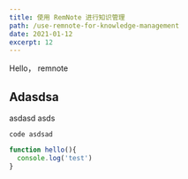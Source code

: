 ```yaml
---
title: 使用 RemNote 进行知识管理
path: /use-remnote-for-knowledge-management
date: 2021-01-12
excerpt: 12
---
```



Hello， remnote

## Adasdsa

asdasd
asds

`code asdsad`


```javascript
function hello(){
  console.log('test')
}
```